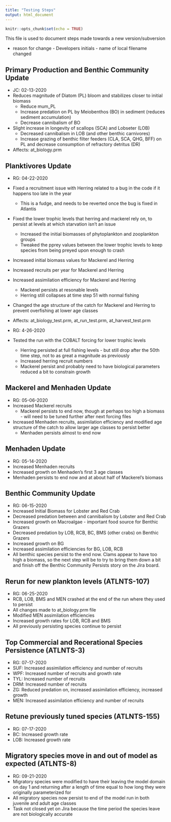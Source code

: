 ```yaml
---
title: "Testing Steps"
output: html_document
---
```


```r
knitr::opts_chunk$set(echo = TRUE)
```

This file is used to document steps made towards a new version/subversion

* reason for change - Developers initials - name of local filename changed

## Primary Production and Benthic Community Update

* JC: 02-13-2020
* Reduces magnitude of Diatom (PL) bloom and stabilizes closer to initial biomass
    + Reduce mum_PL
    + Increase predation on PL by Meiobenthos (BO) in sediment (reduces sediment accumulation)
    + Decrease cannibalism of BO
* Slight increase in longevity of scallops (SCA) and Lobseter (LOB)
    + Decreased cannibalism in LOB (and other benthic carnivores)
    + Increase grazing of benthic filter feeders (CLA, SCA, QHG, BFF) on PL and decrease consumption of refractory detritus (DR)
* Affects: at_biology.prm

## Planktivores Update

* RG: 04-22-2020
* Fixed a recruitment issue with Herring related to a bug in the code if it happens too late in the year
    + This is a fudge, and needs to be reverted once the bug is fixed in Atlantis
* Fixed the lower trophic levels that herring and mackerel rely on, to persist at levels at which starvation isn't an issue
    + Increased the initial biomasses of phytoplankton and zooplankton groups
    + Tweaked the pprey values between the lower trophic levels to keep species from being preyed upon enough to crash
* Increased initial biomass values for Mackerel and Herring
* Increased recruits per year for Mackerel and Herring
* Increased assimilation efficiency for Mackerel and Herring
    + Mackerel persists at resonable levels
    + Herring still collapses at time step 51 with normal fishing
* Changed the age structure of the catch for Mackerel and Herring to prevent overfishing at lower age classes
* Affects: at_biology_test.prm, at_run_test.prm, at_harvest_test.prm

* RG: 4-26-2020
* Tested the run with the COBALT forcing for lower trophic levels
    + Herring persisted at full fishing levels - but still drop after the 50th time step, not to as great a magnitude as previously
    + Increased herring recruit numbers
    + Mackerel persist and probably need to have biological parameters reduced a bit to constrain growth

## Mackerel and Menhaden Update

* RG: 05-06-2020
* Increased Mackerel recruits
    + Mackerel persists to end now, though at perhaps too high a biomass - will need to be tuned further after next forcing files
* Increased Menhaden recruits, assimilation efficiency and modified age structure of the catch to allow larger age classes to persist better
    + Menhaden persists almost to end now
    
## Menhaden Update
 
* RG: 05-14-2020
* Increased Menhaden recruits
* Increased growth on Menhaden's first 3 age classes
+ Menhaden persists to end now and at about half of Mackerel's biomass

## Benthic Community Update

* RG: 06-15-2020
* Increased Initial Biomass for Lobster and Red Crab
* Decreased predation between and cannibalism by Lobster and Red Crab
* Increased growth on Macroalgae - important food source for Benthic Grazers
* Decreased predation by LOB, RCB, BC, BMS (other crabs) on Benthic Grazers
* Increased growth on BG
* Increased assimilation efficiencies for BG, LOB, RCB
+ All benthic species persist to the end now.  Clams appear to have too high a biomass, so the next step will be to try to bring them down a bit and finish off the Benthic Community Persists story on the Jira board.

## Rerun for new plankton levels (ATLNTS-107)
* RG: 06-25-2020
* RCB, LOB, BMS and MEN crashed at the end of the run where they used to persist
* All changes made to at_biology.prm file
* Modified MEN assimilation efficiencies
* Increased growth rates for LOB, RCB and BMS
+ All previously persisting species continue to persist

## Top Commercial and Recerational Species Persistence (ATLNTS-3)
 * RG: 07-17-2020
 * SUF: Increased assimilation efficiency and number of recruits
 * WPF: Increased number of recruits and growth rate
 * TYL: Increased number of recruits
 * DRM: Increased number of recruits
 * ZG: Reduced predation on, increased assimilation efficiency, increased growth
 * MEN: Increased assimilation efficiency and number of recruits

## Retune previously tuned species (ATLNTS-155)
 * RG: 07-17-2020
 * BC: Increased growth rate
 * LOB: Increased growth rate

## Migratory species move in and out of model as expected (ATLNTS-8)
 * RG: 09-21-2020
 * Migratory species were modified to have their leaving the model domain on day 1 and returning after a length of time equal to how long they were originally parameterized for
 * All migratory species now persist to end of the model run in both juvenile and adult age classes
 * Task not closed yet on Jira because the time period the species leave are not biologically accurate
